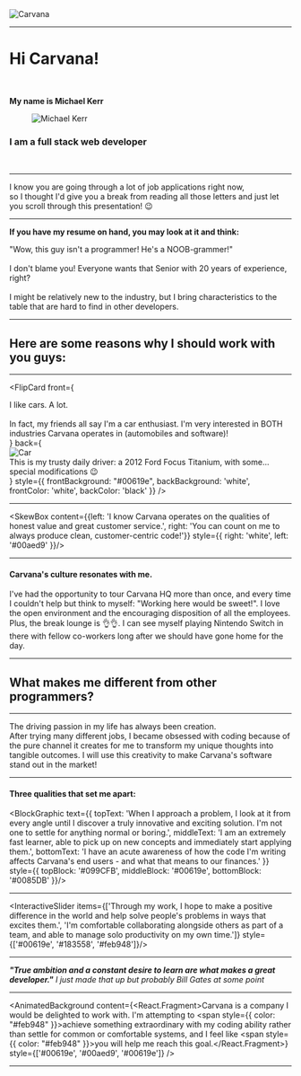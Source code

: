 

<div style={{ borderRadius: '10px', padding: '10vw 19vw', maxWidth: '70vw', background: 'white', display: 'flex', alignItems: 'center', justifyContent: 'center', margin: '0 auto'}}>
  <img className='company-logo' src='https://static.cargurus.com/images/site/2018/02/06/12/01/carvana_st__louis-pic-1574973333773972197-1600x1200.jpeg' alt='Carvana'/>
</div>

---


# Hi Carvana!
<br/>

**My name is Michael Kerr** 
<figure style={{ margin: '20px 0' }}>
  <img className='profile-picture' src={profile} alt='Michael Kerr' style={{ borderRadius: '10px', width: '540px', height: 'auto', margin: '0 auto' }}/>
</figure>

### I am a full stack web developer

<br/>

---


<div className='textbox-small' style={{ background: '#00aed9', color: 'white' }}>
  I know you are going through a lot of job applications right now,
  <br/>
  so I thought I'd give you a break from reading all those letters and just let you scroll through this presentation! 😉
</div>

<ResumeAnimation />

---



**If you have my resume on hand, you may look at it and think:**

<div className='textbox-uppercase' style={{ background: 'white' }}>
  "Wow, this guy isn't a programmer! He's a NOOB-grammer!"
</div>

<br/>

<div className='textbox-medium' style={{ background: '#00619e', color: 'white' }}>
  I don't blame you! Everyone wants that Senior with 20 years of experience, right?
  <br/>
  <br/>
  I might be relatively new to the industry, but I bring <span style={{ color: "#feb948"}}>characteristics</span> to the table that are <span style={{ color: "#feb948"}}>hard to find</span> in other developers.
</div>

---


## Here are some reasons why I should work with you guys:

---



<FlipCard front={<div><div>I like cars. A lot.</div><br/><div>In fact, my friends all say I'm a car enthusiast. I'm very interested in BOTH industries Carvana operates in (automobiles and software)!</div></div>} back={<div><img src='https://s3.amazonaws.com/michaelkerr-projectmedia/Bezerk+Focus.jpg' alt='Car' /><div>This is my trusty daily driver: a 2012 Ford Focus Titanium, with some... special modifications 😉</div></div>} style={{ frontBackground: "#00619e", backBackground: 'white', frontColor: 'white', backColor: 'black' }} />

---



<SkewBox content={{left: 'I know Carvana operates on the qualities of honest value and great customer service.', right: 'You can count on me to always produce clean, customer-centric code!'}} style={{ right: 'white', left: '#00aed9' }}/>

---


#### Carvana's culture resonates with me.

<div className='textbox-medium' style={{ background: 'white', color: '#79787d' }}>I've had the opportunity to tour Carvana HQ more than once, and every time I couldn't help but think to myself: "Working here would be sweet!". I love the open environment and the encouraging disposition of all the employees. Plus, the break lounge is 👌👌. I can see myself playing Nintendo Switch in there with fellow co-workers long after we should have gone home for the day.</div>

---



## What makes me different from other programmers?

---


<CircleAnimation />

<div className='textbox-medium' style={{ background: 'black', color: 'white' }}>
  The driving <span style={{ color: '#1aaaec' }}>passion</span> in my life has always been <span style={{ color: '#1aaaec' }}>creation.</span>
  <br/>
  After trying many different jobs, I became <span style={{ color: '#1aaaec' }}>obsessed</span> with coding because of the pure channel it creates for me to transform my <span style={{ color: '#1aaaec' }}>unique thoughts</span> into <span style={{ color: '#1aaaec' }}>tangible outcomes.</span> I will use this <span style={{ color: '#1aaaec' }}>creativity</span> to make <span style={{ color: '#1aaaec' }}>Carvana's</span> software <span style={{ color: '#1aaaec' }}>stand out</span> in the market!
</div>

---


#### Three qualities that set me apart:

<BlockGraphic 
  text={{
    topText: 'When I approach a problem, I look at it from every angle until I discover a truly innovative and exciting solution. I\'m not one to settle for anything normal or boring.', 
    middleText: 'I am an extremely fast learner, able to pick up on new concepts and immediately start applying them.', 
    bottomText: 'I have an acute awareness of how the code I\'m writing affects Carvana\'s end users - and what that means to our finances.'
  }} 
  style={{ 
    topBlock: '#099CFB', 
    middleBlock: '#00619e', 
    bottomBlock: '#0085DB' 
  }}/>

---

<InteractiveSlider items={['Through my work, I hope to make a positive difference in the world and help solve people\'s problems in ways that excites them.', 'I\'m comfortable collaborating alongside others as part of a team, and able to manage solo productivity on my own time.']} style={['#00619e', '#183558', '#feb948']}/>

---



***"True ambition and a constant desire to learn are what makes a great developer."***
<Cite>I just made that up but probably Bill Gates at some point</Cite>

---

<AnimatedBackground content={<React.Fragment><span>Carvana is a company I would be delighted to work with. I'm attempting to <span style={{ color: "#feb948" }}>achieve something extraordinary</span> with my coding ability rather than settle for common or comfortable systems, and I feel like <span style={{ color: "#feb948" }}>you will help me reach this goal.</span></span></React.Fragment>} style={['#00619e', '#00aed9', '#00619e']} />

---



<HiringResources primary='white' secondary="#00619e" font="'Roboto', sans-serif"/>
